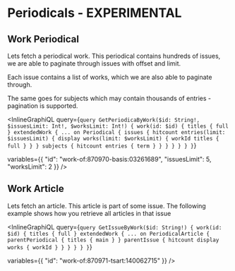 # Periodicals - EXPERIMENTAL

## Work Periodical

Lets fetch a periodical work. This periodical contains hundreds of issues,
we are able to paginate through issues with offset and limit.

Each issue contains a list of works, which we are also able to paginate through.

The same goes for subjects which may contain thousands of entries - pagination is supported.

<InlineGraphiQL
  query={`query GetPeriodicaByWork($id: String!, $issuesLimit: Int!, $worksLimit: Int!) {
  work(id: $id) {
    titles {
      full
    }
    extendedWork {
      ... on Periodical {
        issues {
          hitcount
          entries(limit: $issuesLimit) {
            display
            works(limit: $worksLimit) {
              workId
              titles {
                full
              }
            }
          }
          subjects {
            hitcount
            entries {
              term
            }
          }
        }
      }
    }
  }
}`}

variables={{
  "id": "work-of:870970-basis:03261689",
  "issuesLimit": 5,
  "worksLimit": 2
}}
/>

## Work Article

Lets fetch an article. This article is part of some issue.
The following example shows how you retrieve all articles in that issue

<InlineGraphiQL
  query={`query GetIssueByWork($id: String!) {
  work(id: $id) {
    titles {
      full
    }
    extendedWork {
      ... on PeriodicalArticle {
        parentPeriodical {
          titles {
            main
          }
        }
        parentIssue {
          hitcount
          display
          works {
            workId
          }
        }
      }
    }
  }
}`}

variables={{
  "id": "work-of:870971-tsart:140062715"
}}
/>

